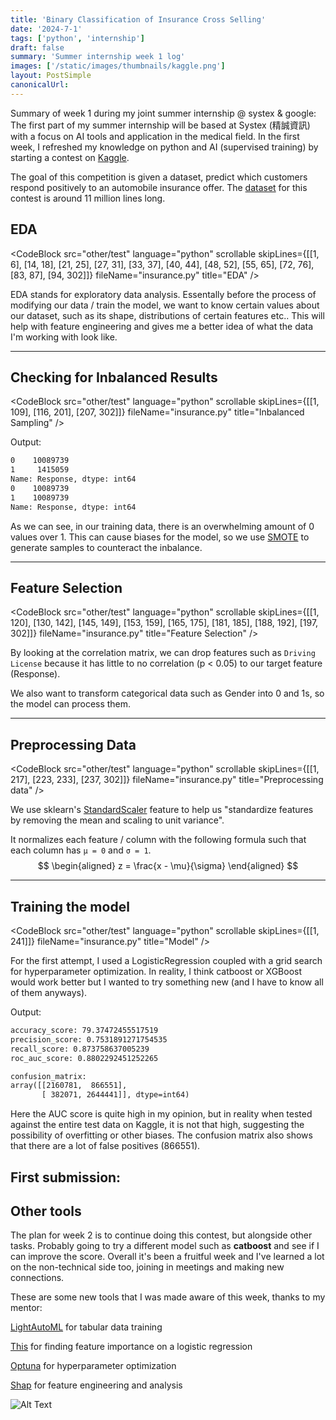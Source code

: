```yaml
---
title: 'Binary Classification of Insurance Cross Selling'
date: '2024-7-1'
tags: ['python', 'internship']
draft: false
summary: 'Summer internship week 1 log'
images: ['/static/images/thumbnails/kaggle.png']
layout: PostSimple
canonicalUrl:
---
```


Summary of week 1 during my joint summer internship @ systex & google: The first part of my summer internship 
will be based at Systex (精誠資訊) with a focus on AI tools and application in the medical field. 
In the first week, I refreshed my knowledge on python and AI (supervised training) by starting a contest on 
[Kaggle](https://www.kaggle.com/competitions/playground-series-s4e7). 

The goal of this competition is given a dataset, predict which customers respond positively to an automobile 
insurance offer. The [dataset](https://www.kaggle.com/competitions/playground-series-s4e7/data?select=train.csv) for 
this contest is around 11 million lines long.
## EDA
<CodeBlock
  src="other/test"
  language="python"
  scrollable
  skipLines={[[1, 6], [14, 18], [21, 25], [27, 31], [33, 37], [40, 44], [48, 52], [55, 65], [72, 76], [83, 87], [94, 302]]}
  fileName="insurance.py"
  title="EDA"
/>

EDA stands for exploratory data analysis. Essentally before the process of modifying our data / train the model, we want to know certain values about our dataset, such as its shape, distributions of certain features etc..
This will help with feature engineering and gives me a better idea of what the data I'm working with look like.

<CustomImage
  imgSrc="/static/images/intern/wk1/output.png"
/>
<CustomImage
  imgSrc="/static/images/intern/wk1/output2.png"
/>
<CustomImage
  imgSrc="/static/images/intern/wk1/output3.png"
/>

---

## Checking for Inbalanced Results
<CodeBlock
  src="other/test"
  language="python"
  scrollable
  skipLines={[[1, 109], [116, 201], [207, 302]]}
  fileName="insurance.py"
  title="Inbalanced Sampling"
/>

Output:
```txt {2, 5}
0    10089739
1     1415059
Name: Response, dtype: int64
0    10089739
1    10089739
Name: Response, dtype: int64
```

As we can see, in our training data, there is an overwhelming amount of 0 values over 1. This can cause biases for the model, 
so we use [SMOTE](https://imbalanced-learn.org/stable/references/generated/imblearn.over_sampling.SMOTE.html) 
to generate samples to counteract the inbalance.

---

## Feature Selection
<CodeBlock
  src="other/test"
  language="python"
  scrollable
  skipLines={[[1, 120], [130, 142], [145, 149], [153, 159], [165, 175], [181, 185], [188, 192], [197, 302]]}
  fileName="insurance.py"
  title="Feature Selection"
/>

<CustomImage
  imgSrc="/static/images/intern/wk1/output5.png"
  width="900"
  height="900"
/>

By looking at the correlation matrix, we can drop features such as `Driving License` because it has little 
to no correlation (p < 0.05) to our target feature (Response).

We also want to transform categorical data such as Gender into 0 and 1s, so the model can process them.

---

## Preprocessing Data
<CodeBlock
  src="other/test"
  language="python"
  scrollable
  skipLines={[[1, 217], [223, 233], [237, 302]]}
  fileName="insurance.py"
  title="Preprocessing data"
/>

We use sklearn's [StandardScaler](https://scikit-learn.org/stable/modules/generated/sklearn.preprocessing.StandardScaler.html)
feature to help us "standardize features by removing the mean and scaling to unit variance". 

It normalizes each feature / column 
with the following formula such that each column has `μ = 0` and `σ = 1`.
$$
\begin{aligned}
z = \frac{x - \mu}{\sigma}
\end{aligned}
$$

---
## Training the model
<CodeBlock
  src="other/test"
  language="python"
  scrollable
  skipLines={[[1, 241]]}
  fileName="insurance.py"
  title="Model"
/>

For the first attempt, I used a LogisticRegression coupled with a grid search for hyperparameter optimization. In reality,
I think catboost or XGBoost would work better but I wanted to try something new (and I have to know all of them anyways).

Output:
```txt
accuracy_score: 79.37472455517519
precision_score: 0.7531891271754535
recall_score: 0.873758637005239
roc_auc_score: 0.8802292451252265

confusion_matrix:
array([[2160781,  866551],
       [ 382071, 2644441]], dtype=int64)
```

Here the AUC score is quite high in my opinion, but in reality when tested against the entire test data on Kaggle,
it is not that high, suggesting the possibility of overfitting or other biases. The confusion matrix also shows that there 
are a lot of false positives (866551).

First submission:
<CustomImage
  imgSrc="/static/images/intern/wk1/submission.png"
  width="900"
/>
---

## Other tools

The plan for week 2 is to continue doing this contest, but alongside other tasks. Probably going to try a different model
such as **catboost** and see if I can improve the score. Overall it's been a fruitful week and I've learned a lot on the
non-technical side too, joining in meetings and making new connections.


These are some new tools that I was made aware of this week, thanks to my mentor:

[LightAutoML](https://lightautoml.readthedocs.io/en/latest/pages/tutorials/Tutorial_1_basics.html) for tabular data training

[This](https://stackoverflow.com/questions/34052115/how-to-find-the-importance-of-the-features-for-a-logistic-regression-model) for finding feature importance on a logistic regression

[Optuna](https://optuna.org/) for hyperparameter optimization

[Shap](https://shap.readthedocs.io/en/latest/) for feature engineering and analysis

![Alt Text](https://media.giphy.com/media/vFKqnCdLPNOKc/giphy.gif)
